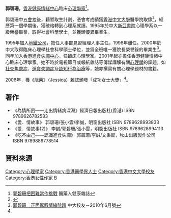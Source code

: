 {{autobiography|time=2019-06-09}}
'''郭碧珊'''，[[香港健康情緒中心|香港健康情緒中心]]臨床[[心理學家|心理學家]]<ref name="ref1">[http://www.3phk.com/article.asp?id=930&section=interview 郭碧珊把困難當作挑戰] 醫藥人健康雜誌</ref>。

郭碧珊中五[[香港中學會考|會考]]後，藉暫取生計劃，憑會考成績獲[[香港中文大學|香港中文大學]]醫學院取錄<ref name="ref2">{{Cite web |url=http://women.sohu.com/20090528/n264216416.shtml |title=2006年旭茉JESSICA成功女性：郭碧珊 |access-date=2011-03-03 |archive-url=https://web.archive.org/web/20160305031810/http://women.sohu.com/20090528/n264216416.shtml |archive-date=2016-03-05 |dead-url=yes }}</ref>，經歷第一個學期後，獲破格轉到心理系就讀。1995年於中大[[新亞書院|新亞書院]]心理學系以一級榮譽畢業，取得社會科學學士，並獲頒優異畢業生。

1995年加入[[地鐵公司|地鐵公司]]，擔任人事部見習經理人事主任，1998年離任。2000年於中大取得臨床心理學社會科學碩士學位，並爲全班唯一獲院長榮譽錄的畢業生<ref>[http://www.alumni.cuhk.edu.hk/magazine/201006/txt/feature_kwok.html 郭碧珊　正面駕馭情緒陰晴] {{Wayback|url=http://www.alumni.cuhk.edu.hk/magazine/201006/txt/feature_kwok.html |date=20140425214022 }} 中大校友－2010年6月號</ref>。同年加入[[香港進食失調中心|香港進食失調中心]]，任臨床心理學家。2001年起亦擔任香港健康情緒中心臨床心理學家。她不時於電視節目或報紙雜誌等傳媒講解有關[[心理學|心理學]]的課題，如[[社交焦慮症|社交焦慮症]]、[[進食失調症|進食失調症]]及[[認知行為治療|認知行為治療]]等，她亦撰寫有關心理學題材的書籍。

2006年，獲《[[旭茉|旭茉]]》（Jessica）雜誌頒發「成功女士大獎」<ref name="ref2"/>。

==著作==
*《為情所困——走出情緒病深淵》經濟日報出版社(香港) ISBN 9789626782583
*《愛．情故事》 郭碧珊/張小雲/李誠，明窗出版社 ISBN 9789628993833
*《愛．情故事(2)》 李誠/郭碧珊/張小雲，明窗出版社 ISBN 9789628994113
*《吃不由己——認識進食失調》 郭碧珊/李誠/文秉懿，秋山出版製作公司 ISBN 9789889778514

==資料來源==
{{references}}
{{心理学}}
{{DEFAULTSORT:guo bishan}}
[[Category:心理學家|Category:心理學家]]
[[Category:香港醫學界人士|Category:香港醫學界人士]]
[[Category:香港中文大學校友|Category:香港中文大學校友]]
[[Category:香港女性作家|Category:香港女性作家]]
[[Category:郭姓|B]]